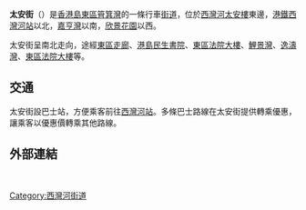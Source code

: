 {{Infobox Hong Kong Road
|中文街道名稱 = 太安街
|英文街道名稱 = Tai On Street
|圖片         = File:IMSC.jpg
|圖片說明     = 太安街，[[港島民生書院|港島民生書院]]
|路段總長度   =  450m
|車速限制     =  
|行車線數量   =  雙線雙程（太康街至鯉景道一段）<br/>三線單程（鯉景道至筲箕灣道一段）
|所在地區     =  [[香港島|香港島]][[東區_(香港)|東區]][[西灣河|西灣河]]
|起點         =  [[太康街|太康街]]
|終點         =  [[筲箕灣道|筲箕灣道]]／[[成安街|成安街]]
|道路命名日期 = 1909年7月23日
|通車日期     =
}}

'''太安街'''（{{lang-en|'''Tai On Street'''}}）是[[香港島|香港島]][[東區_(香港)|東區]][[筲箕灣|筲箕灣]]的一條行車[[街道|街道]]，位於[[西灣河|西灣河]][[太安樓|太安樓]]東邊，[[港鐵|港鐵]][[西灣河站|西灣河站]]以北，[[嘉亨灣|嘉亨灣]]以南，[[欣景花園|欣景花園]]以西。

太安街呈南北走向，途經[[東區走廊|東區走廊]]、[[港島民生書院|港島民生書院]]、[[東區法院大樓|東區法院大樓]]、[[鯉景灣|鯉景灣]]、[[逸濤灣|逸濤灣]]、[[東區法院大樓|東區法院大樓]]等。

== 交通 ==
太安街設巴士站，方便乘客前往[[西灣河站|西灣河站]]。多條巴士路線在太安街提供轉乘優惠，讓乘客以優惠價轉乘其他路線。

==外部連結==
{{commonscat-inline|Tai On Street}}

<br>
{{hk-road-stub}}

[[Category:西灣河街道|Category:西灣河街道]]